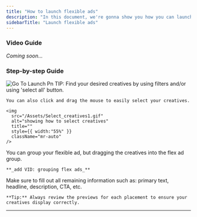 ```yaml
---
title: "How to launch flexible ads"
description: "In this document, we're gonna show you how you can launch flexible ads"
sidebarTitle: "Launch flexible ads"
---
```


### Video Guide

_Coming soon..._

### Step-by-step Guide

<Steps>
  <Step title="Go to 'Launch' and click 'Select Creatives'">
    <img
      src="/images/Go_to_launch_select_creatives.png"
      alt="Go To Launch Pn"
      title="Go To Launch Pn"
      style={{ width:"55%" }}
    />
  </Step>
  <Step title="Select the creatives for your flexible ad and click 'Continue'">
    TIP: Find your desired creatives by using filters and/or using 'select all' button.

    You can also click and drag the mouse to easily select your creatives.

    <img
      src="/Assets/Select_creatives1.gif"
      alt="showing how to select creatives"
      title=""
      style={{ width:"55%" }}
      className="mr-auto"
    />
  </Step>
  <Step title="Next step is to group creatives for the flexible ads">
    You can group your flexible ad, but dragging the creatives into the flex ad group.

    **_add VID: grouping flex ads_**
  </Step>
  <Step title="Now you can click “Continue” to start adding your primary text and other details.">
    Make sure to fill out all remaining information such as: primary text, headline, description, CTA, etc.

    **Tip:** Always review the previews for each placement to ensure your creatives display correctly.
  </Step>
  <Step title="When you’re satisfied with the result, you can click 'Launch'">
    
  </Step>
</Steps>

---
